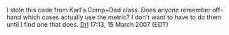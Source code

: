 I stole this code from Karl's Comp+Ded class.  Does anyone remember off-hand which cases actually use the metric?  I don't want to have to do them until I find one that does.  [[User:Drl|Drl]] 17:13, 15 March 2007 (EDT)
